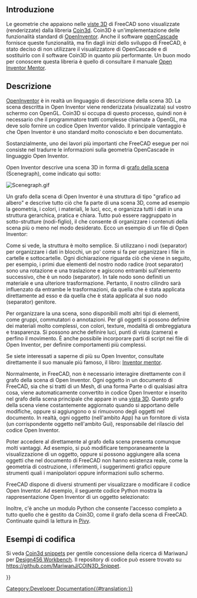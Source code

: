 <languages/>

{{Docnav/it
|[[Scripted_objects/it|Oggetti creati da script]]
|[[Pivy/it|Pivy]]
}}

{{TOCright}}

<span id="Introduction"></span>
==Introduzione==

Le geometrie che appaiono nelle [[3D_view|viste 3D]] di FreeCAD sono visualizzate (renderizzate) dalla libreria [https://en.wikipedia.org/wiki/Coin3D Coin3d]. Coin3D è un'implementazione delle funzionalità standard di [https://en.wikipedia.org/wiki/Open_Inventor OpenInventor]. Anche il software [https://en.wikipedia.org/wiki/Open_CASCADE openCascade]  fornisce queste funzionalità, ma fin dagli inizi dello sviluppo di FreeCAD, è stato deciso di non utilizzare il visualizzatore di OpenCascade e di sostituirlo con il software Coin3D in quanto più performante. Un buon modo per conoscere questa libreria è quello di consultare il manuale [http://www-evasion.imag.fr/Membres/Francois.Faure/doc/inventorMentor/sgi_html/ Open Inventor Mentor].

<span id="Description"></span>
==Descrizione==

[https://en.wikipedia.org/wiki/Open_Inventor OpenInventor] è in realtà un linguaggio di descrizione della scena 3D. La scena descritta in Open Inventor viene renderizzata (visualizzata) sul vostro schermo con OpenGL. Coin3D si occupa di questo processo, quindi non è necessario che il programmatore tratti complesse chiamate a OpenGL, ma deve solo fornire un codice Open Inventor valido. Il principale vantaggio è che Open Inventor è uno standard molto conosciuto e ben documentato.

Sostanzialmente, uno dei lavori più importanti che FreeCAD esegue per noi consiste nel tradurre le informazioni sulla geometria OpenCascade in linguaggio Open Inventor.

Open Inventor descrive una scena 3D in forma di [https://en.wikipedia.org/wiki/Scene_graph grafo della scena] (Scenegraph), come indicato qui sotto:

[[Image:Scenegraph.gif]]
{{Caption|Immagine tratta da [https://web.archive.org/web/20190807185912/http://www-evasion.imag.fr/~Francois.Faure/doc/inventorMentor/sgi_html/ Inventor mentor]}}

Un grafo della scena di Open Inventor è una struttura di tipo "grafico ad albero" e descrive tutto ciò che fa parte di una scena 3D, come ad esempio la geometria, i colori, i materiali, le luci, ecc, e organizza tutti i dati in una struttura gerarchica, pratica e chiara. Tutto può essere raggruppato in sotto-strutture (nodi-figlio), il che consente di organizzare i contenuti della scena più o meno nel modo desiderato. Ecco un esempio di un file di Open Inventor:

{{Code|lang=bash|code=
#Inventor V2.0 ascii
 
Separator { 
    RotationXYZ {	
       axis Z
       angle 0
    }
    Transform {
       translation 0 0 0.5
    }
    Separator {	
       Material {
          diffuseColor 0.05 0.05 0.05
       }
       Transform {
          rotation 1 0 0 1.5708
          scaleFactor 0.2 0.5 0.2
       }
       Cylinder {
       }
    }
}
}}

Come si vede, la struttura è molto semplice. Si utilizzano i nodi (separator) per organizzare i dati in blocchi, un po' come si fa per organizzare i file in cartelle e sottocartelle. Ogni dichiarazione riguarda ciò che viene in seguito, per esempio, i primi due elementi del nostro nodo radice (root separator) sono una rotazione e una traslazione e agiscono entrambi sull'elemento successivo, che è un nodo (separator). In tale nodo sono definiti un materiale e una ulteriore trasformazione. Pertanto, il nostro cilindro sarà influenzato da entrambe le trasformazioni, da quella che è stata applicata direttamente ad esso e da quella che è stata applicata al suo nodo (separator) genitore.

Per organizzare la una scena, sono disponibili molti altri tipi di elementi, come gruppi, commutatori o annotazioni. Per gli oggetti si possono definire dei materiali molto complessi, con colori, texture, modalità di ombreggiatura e trasparenza. Si possono anche definire luci, punti di vista (camera) e perfino il movimento. È anche possibile incorporare parti di script nei file di Open Inventor, per definire comportamenti più complessi.

Se siete interessati a saperne di più su Open Inventor, consultate direttamente il suo manuale più famoso, il libro: [http://www-evasion.imag.fr/~Francois.Faure/doc/inventorMentor/sgi_html/index.html Inventor mentor].

Normalmente, in FreeCAD, non è necessario interagire direttamente con il grafo della scena di Open Inventor. Ogni oggetto in un documento di FreeCAD, sia che si tratti di un Mesh, di una forma Parte o di qualsiasi altra cosa, viene automaticamente convertito in codice Open Inventor e inserito nel grafo della scena principale che appare in una [[3D_view|vista 3D]]. Questo grafo della scena viene costantemente aggiornato quando si apportano delle modifiche, oppure si aggiungono o si rimuovono degli oggetti nel documento. In realtà, ogni oggetto (nell'ambito App) ha un fornitore di vista (un corrispondente oggetto nell'ambito Gui), responsabile del rilascio del codice Open Inventor.

Poter accedere al direttamente al grafo della scena presenta comunque molti vantaggi. Ad esempio, si può modificare temporaneamente la visualizzazione di un oggetto, oppure si possono aggiungere alla scena oggetti che nel documento di FreeCAD non hanno esistenza reale, come la geometria di costruzione, i riferimenti, i suggerimenti grafici oppure strumenti quali i manipolatori oppure informazioni sullo schermo.

FreeCAD dispone di diversi strumenti per visualizzare o modificare il codice Open Inventor. Ad esempio, il seguente codice Python mostra la rappresentazione Open Inventor di un oggetto selezionato:

{{Code|code=
obj = FreeCAD.ActiveDocument.ActiveObject
viewprovider = obj.ViewObject
print viewprovider.toString()

}}

Inoltre, c'è anche un modulo Python che consente l'accesso completo a tutto quello che è gestito da Coin3D, come il grafo della scena di FreeCAD. Continuate quindi la lettura in [[Pivy/it|Pivy]].

<span id="Coding_examples"></span>
== Esempi di codifica ==

Si veda [[Coin3d_snippets|Coin3d snippets]] per gentile concessione della ricerca di MariwanJ per [[Design456_Workbench|Design456 Workbench]]. Il repository di codice può essere trovato su https://github.com/MariwanJ/COIN3D_Snippet.
{{Top}}

{{Docnav/it
|[[Scripted_objects/it|Oggetti creati da script]]
|[[Pivy/it|Pivy]]
}}

{{Powerdocnavi{{#translation:}}}}
[[Category:Developer Documentation{{#translation:}}]]